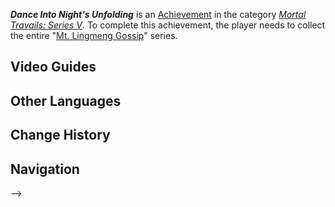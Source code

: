 {{Achievement Infobox
|id           = 80365
|order id     = 339
|category     = Mortal Travails: Series V
|description  = Collect the entire "[[Mt. Lingmeng Gossip]]" series.
|requirements = 
|primogems    = 5
|tracking     = 
|topic        = Books
|quest        = 
|hidden       = 
}}
'''''Dance Into Night's Unfolding''''' is an [[Achievement]] in the category ''[[Mortal Travails: Series V]]''. To complete this achievement, the player needs to collect the entire "[[Mt. Lingmeng Gossip]]" series.

==Video Guides==
{{EVT
|video1   = https://youtu.be/KBWMH4bO8kw
|caption1 = How to get "Dance Into Night's Unfolding" Achievement
}}
<!--
==Gameplay Notes==
* 

==Gallery==
{{Preview
|size=300px
|file=
|caption=
}}
-->
==Other Languages==
{{Other Languages
|en       = Dance Into Night's Unfolding
|zhs      = 展夤夜兮会舞
|zhs_rm   = 
|zht      = 展夤夜兮會舞
|zht_rm   = 
|zh_tl    = 
|ja       = 黒夜に舞う
|ja_rm    = Kokuya ni Mau
|ja_tl    = Dancing in the Late Night
|ko       = 야밤의 굿판
|ko_tl    = 
|es       = Baile en el devenir nocturno
|es_tl    = Dance In the Nocturnal Happening
|fr       = Danse jusqu'à l'avènement de la nuit
|fr_tl    = Dance Until the Advent of the Night
|ru       = Танец в глубину ночи
|ru_tl    = 
|th       = ร่ายรำยามราตรี
|th_rm    = 
|th_tl    = 
|vi       = Vũ Điệu Của Đêm Khuya
|vi_tl    = 
|de       = Tanz in die Entfaltung der Nacht
|de_tl    = Dance Into the Night's Unfolding
|id       = Menari di Gelapnya Malam
|id_tl    = Dancing in the Darkness of Night
|pt       = Baile da Noite Eterna
|pt_tl    = 
|tr       = Gecenin Açılış Dansı
|tr_tl    = 
|it       = Danza al calar della notte
|it_tl    = Dance at Nightfall
}}

==Change History==
{{Change History|5.3}}

==Navigation==
{{Achievement Navbox}}
-->